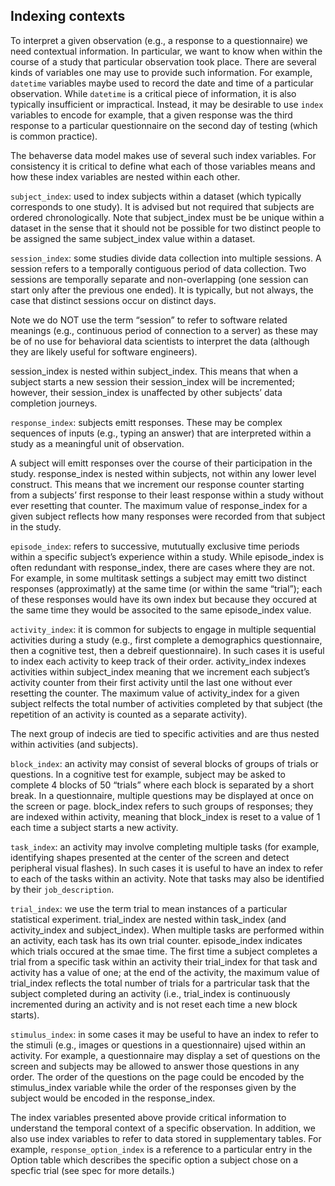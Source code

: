 
## Indexing contexts


To interpret a given observation (e.g., a response to a questionnaire) we need contextual information. In particular, we want to know when within the course of a study that particular observation took place. There are several kinds of variables one may use to provide such information. For example, `datetime` variables maybe used to record the date and time of a particular observation. While `datetime` is a critical piece of information, it is also typically insufficient or impractical. Instead, it may be desirable to use `index` variables to encode for example, that a given response was the third response to a particular questionnaire on the second day of testing (which is common practice). 

The behaverse data model makes use of several such index variables. For consistency it is critical to define what each of those variables means and how these index variables are nested within each other.



`subject_index`: used to index subjects within a dataset (which typically corresponds to one study). It is advised but not required that subjects are ordered chronologically. Note that subject_index must be be unique within a dataset in the sense that it should not be possible for two distinct people to be assigned the same subject_index value within a dataset.


`session_index`: some studies divide data collection into multiple sessions. A session refers to a temporally contiguous period of data collection. Two sessions are temporally separate and non-overlapping (one session can start only after the previous one ended). It is typically, but not always, the case that distinct sessions occur on distinct days.

Note we do NOT use the term "session" to refer to software related meanings (e.g., continuous period of connection to a server) as these may be of no use for behavioral data scientists to interpret the data (although they are likely useful for software engineers).

session_index is nested within subject_index. This means that when a subject starts a new session their session_index will be incremented; however, their session_index is unaffected by other subjects' data completion journeys. 


`response_index`: subjects emitt responses. These may be complex sequences of inputs (e.g., typing an answer) that are interpreted within a study as a meaningful unit of observation. 

A subject will emitt responses over the course of their participation in the study. response_index is nested within subjects, not within any lower level construct. This means that we increment our response counter starting from a subjects' first response to their least response within a study without ever resetting that counter. The maximum value of response_index for a given subject reflects how many responses were recorded from that subject in the study.


`episode_index`: refers to successive, mututually exclusive time periods within a specific subject's experience within a study. 
While episode_index is often redundant with response_index, there are cases where they are not. For example, in some multitask settings a subject may emitt two distinct responses (approximatly) at the same time (or within the same "trial"); each of these responses would have its own index but because they occured at the same time they would be associted to the same episode_index value. 




`activity_index`: it is common for subjects to engage in multiple sequential activities during a study (e.g., first complete a demographics questionnaire, then a cognitive test, then a debreif questionnaire). In such cases it is useful to index each activity to keep track of their order. activity_index indexes activities within subject_index meaning that we increment each subject's activity counter from their first activity until the last one without ever resetting the counter. The maximum value of activity_index for a given subject relfects the total number of activities completed by that subject (the repetition of an activity is counted as a separate activity). 



The next group of indecis are tied to specific activities and are thus nested within activities (and subjects).


`block_index`: an activity may consist of several blocks of groups of trials or questions. In a cognitive test for example, subject may be asked to complete 4 blocks of 50 "trials" where each block is separated by a short break. In a questionnaire, multiple questions may be displayed at once on the screen or page. block_index refers to such groups of responses; they are indexed within activity, meaning that block_index is reset to a value of 1 each time a subject starts a new activity.


`task_index`: an activity may involve completing multiple tasks (for example, identifying shapes presented at the center of the screen and detect peripheral visual flashes). In such cases it is useful to have an index to refer to each of the tasks within an activity. Note that tasks may also be identified by their `job_description`.


`trial_index`: we use the term trial to mean instances of a particular statistical experiment. trial_index are nested within task_index (and activity_index and subject_index). 
When multiple tasks are performed within an activity, each task has its own trial counter. episode_index indicates which trials occured at the smae time. 
The first time a subject completes a trial from a specific task within an activity their trial_index for that task and activity has a value of one; at the end of the activity, the maximum value of trial_index reflects the total number of trials for a partricular task that the subject completed during an activity (i.e., trial_index is continuously incremented during an activity and is not reset each time a new block starts). 



`stimulus_index`: in some cases it may be useful to have an index to refer to the stimuli (e.g., images or questions in a questionnaire) ujsed within an activity. For example, a questionnaire may display a set of questions on the screen and subjects may be allowed to answer those questions in any order. The order of the questions on the page could be encoded by the stimulus_index variable while the order of the responses given by the subject would be encoded in the response_index.



The index variables presented above provide critical information to understand the temporal context of a specific observation. In addition, we also use index variables to refer to data stored in supplementary tables. For example, `response_option_index` is a reference to a particular entry in the Option table which describes the specific option a subject chose on a specfic trial (see spec for more details.)



